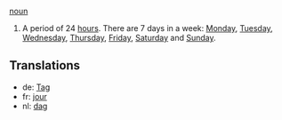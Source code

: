 [[noun]]

#A period of 24 [[hour]]s. There are 7 days in a week: [[Monday]], [[Tuesday]], [[Wednesday]], [[Thursday]], [[Friday]], [[Saturday]] and [[Sunday]].

==Translations==
*de: [[Tag]]
*fr: [[jour]]
*nl: [[dag]]
